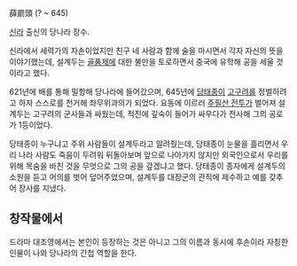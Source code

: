 薛罽頭
(? ~ 645)

[[신라]] 출신의 당나라 장수.

신라에서 세력가의 자손이었지만 친구 네 사람과 함께 술을 마시면서 각자 자신의 뜻을 이야기했는데, 설계두는 [[골품제]]에 대한 불만을 토로하면서 중국에 유학해 공을 세울 것이라고 했다.

621년에 배를 통해 밀항해 당나라에 들어갔으며, 645년에 [[당태종]]이 [[고구려]]를 정벌하려고 하자 스스로를 천거해 좌무위과의가 되었다. 요동에 이르러 [[주필산 전투]]가 벌어져 설계두는 고구려의 군사들과 싸웠는데, 적진에 깊숙이 들어가 싸우다가 전사해 그의 공로가 1등이었다.

당태종이 누구냐고 주위 사람들이 설계두라고 알려줬는데, 당태종이 눈물을 흘리면서 우리 나라 사람도 죽음이 두려워 뒤돌아보며 앞으로 나아가지 않지만 외국인으로서 우리를 위해 목숨을 바친 것을 무엇으로 그의 공을 갚겠냐고 했다. 당태종이 종자에게 설계두의 소원을 듣고 어의를 벗어 덮어주었으며, 설계두를 대장군의 관직에 제수하고 예를 갖추어 장사를 지냈다.

== 창작물에서 ==
드라마 대조영에서는 본인이 등장하는 것은 아니고 그의 이름과 동시에 후손이라 자칭한 인물이 나와 당나라의 간첩 역할을 한다.
